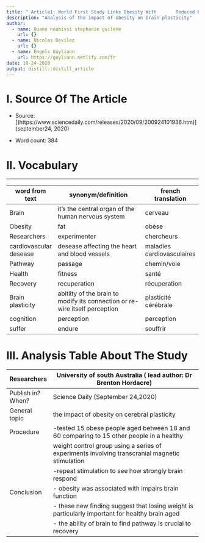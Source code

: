```yaml
---
title: " Article1: World First Study Links Obesity With       Reduced Brain Plasticity"
description: "Analysis of the impact of obesity on brain plasticity"
author:
  - name: Ouane noubissi stephanie guilene
    url: {}
  - name: Nicolas Devilez
    url: {}
  - name: Engels Guyliann
    url: https://guyliann.netlify.com/fr
date: 10-24-2020
output: distill::distill_article
---
```


# I. Source Of The Article 

* Source:   [(https://www.sciencedaily.com/releases/2020/09/200924101936.htm)]
(september24, 2020)

* Word count:  384

# II. Vocabulary



___________________________________________________
| word from text         | synonym/definition                                                          | french translation         |
| ---------------------- | --------------------------------------------------------------------------- | -------------------------- |
| Brain                  | it's the central organ of the human nervous system                          | cerveau                    |
| Obesity                | fat                                                                         | obèse                      |
| Researchers            | experimenter                                                                | chercheurs                 |
| cardiovascular desease | desease affecting the heart and blood vessels                               | maladies cardiovasculaires |
| Pathway                | passage                                                                     | chemin/voie                |
| Health                 | fitness                                                                     | santé                      |
| Recovery               | recuperation                                                                | récuperation               |
| Brain plasticity        | abitlity of the brain to modify its connection or re-wire itself perception | plasticité cérébrale        |
| cognition              | perception                                                                  | perception                 |
| suffer                 | endure                                                                      | souffrir                   |


# III. Analysis Table About The Study


| Researchers       |       University of south Australia ( lead author: Dr Brenton Hordacre)                                                             |
| ----------------- | ------------------------------------------------------------------------------------------------ |
| Publish in? When? |  Science Daily (September 24,2020)                                                               |
| General topic     |    the impact of obesity on cerebral plasticity                                                  |
| Procedure         |   -tested 15 obese people aged between 18 and 60 comparing to 15 other people in a healthy       |
|                   |   weight control group using a series of experiments involving transcranial magnetic stimulation |
|                   | -repeat stimulation to see how strongly brain respond                                            |
| Conclusion        | - obesity was associated with impairs brain function                                             |
|                   | - these new finding suggest that losing weight is particularly important for healthy brain aged  |
|                   | - the ability of brain to find pathway is crucial to recovery                                    |

